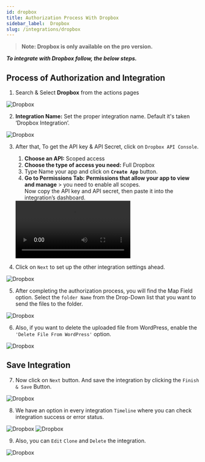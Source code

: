 ```yaml
---
id: dropbox
title: Authorization Process With Dropbox
sidebar_label:  Dropbox
slug: /integrations/dropbox
---
```


> **Note: Dropbox is only available on the pro version.**

***To integrate with Dropbox follow, the below steps.***

## Process of Authorization and Integration

1.	Search & Select **Dropbox** from the actions pages
 <Image src="actions/dropbox/search-and-select-dropbox" alt="Dropbox" w="1020" h="350" />

2.	**Integration Name:** Set the proper integration name. Default it's taken ‘Dropbox Integration’.
 <Image src="actions/dropbox/dropbox-integration-name" alt="Dropbox" w="1020" h="350" />

3.	After that, To get the API key & API Secret, click on `Dropbox API Console`.
    1. **Choose an API:**  Scoped access
    2. **Choose the type of access you need:**  Full Dropbox
    3. Type Name your app and click on **`Create App`** button. 
    4. **Go to Permissions Tab:** **Permissions that allow your app to view and manage** > you need to enable all scopes. <br/>Now copy the API key and API secret, then paste it into the integration’s dashboard.
     <Video src="dropbox-api" alt="Dropbox" w="1020" h="350" />
      
    2. After that, to get the Access Code, click on **`Dropbox Access Code`**. And Create a Access Code. Now copy the Generated Access Code and paste it into the integration’s dashboard. And Click on **`“Authorize”`** button.
      <Video src="dropbox-access-code" alt="Dropbox" w="1020" h="350" />

4.	Click on `Next` to set up the other integration settings ahead.
 <Image src="actions/dropbox/dropbox-authorize-after-next" alt="Dropbox" w="1020" h="350" />


5.	After completing the authorization process, you will find the Map Field option. Select the `folder Name` from the Drop-Down list that you want to send the files to the folder.
 <Image src="actions/dropbox/dropbox-folder-select" alt="Dropbox" w="1020" h="350" />

6.	Also, if you want to delete the uploaded file from WordPress, enable the `'Delete File From WordPress'` option.

 <Image src="actions/dropbox/delete-file-form-wordpress" alt="Dropbox" w="1020" h="350" />

## Save Integration

7.	Now click on `Next` button. And save the integration by clicking the `Finish & Save` Button.
 <Image src="actions/dropbox/integrations-finish-and-save" alt="Dropbox" w="1020" h="350" />

8.	We have an option in every integration `Timeline` where you can check integration success or error status.
 <Image src="actions/dropbox/integrations-timeline-success-and-error" alt="Dropbox" w="1020" h="350" />
 <Image src="actions/dropbox/timeline-success-and-error" alt="Dropbox" w="1020" h="350" />

9.	Also, you can `Edit` `Clone` and `Delete` the integration.
 <Image src="actions/dropbox/integrations-edit-clone-delete" alt="Dropbox" w="1020" h="350" />

<Feedback/>